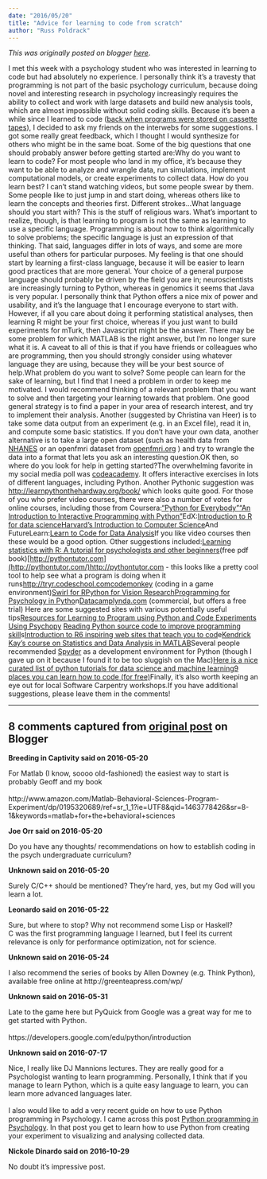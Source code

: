 ```yaml
---
date: "2016/05/20"
title: "Advice for learning to code from scratch"
author: "Russ Poldrack"
---
```


*This was originally posted on blogger [here](https://russpoldrack.blogspot.com/2016/05/advice-for-learning-to-code-from-scratch.html)*.

I met this week with a psychology student who was interested in learning to code but had absolutely no experience.  I personally think it’s a travesty that programming is not part of the basic psychology curriculum, because doing novel and interesting research in psychology increasingly requires the ability to collect and work with large datasets and build new analysis tools, which are almost impossible without solid coding skills.  Because it’s been a while since I learned to code ([back when programs were stored on cassette tapes](http://www.russpoldrack.org/2010/11/my-personal-computing-history.html)), I decided to ask my friends on the interwebs for some suggestions.  I got some really great feedback, which I thought I would synthesize for others who might be in the same boat.  Some of the big questions that one should probably answer before getting started are:Why do you want to learn to code?  For most people who land in my office, it’s because they want to be able to analyze and wrangle data, run simulations, implement computational models, or create experiments to collect data.  How do you learn best?  I can’t stand watching videos, but some people swear by them.  Some people like to just jump in and start doing, whereas others like to learn the concepts and theories first.  Different strokes...What language should you start with?  This is the stuff of religious wars.  What’s important to realize, though, is that learning to program is not the same as learning to use a specific language.  Programming is about how to think algorithmically to solve problems; the specific language is just an expression of that thinking.  That said, languages differ in lots of ways, and some are more useful than others for particular purposes.  My feeling is that one should start by learning a first-class language, because it will be easier to learn good practices that are more general.  Your choice of a general purpose language should probably be driven by the field you are in; neuroscientists are increasingly turning to Python, whereas in genomics it seems that Java is very popular.  I personally think that Python offers a nice mix of power and usability, and it’s the language that I encourage everyone to start with.  However, if all you care about doing it performing statistical analyses, then learning R might be your first choice, whereas if you just want to build experiments for mTurk, then Javascript might be the answer.  There may be some problem for which MATLAB is the right answer, but I’m no longer sure what it is. A caveat to all of this is that if you have friends or colleagues who are programming, then you should strongly consider using whatever language they are using, because they will be your best source of help.What problem do you want to solve?  Some people can learn for the sake of learning, but I find that I need a problem in order to keep me motivated.  I would recommend thinking of a relevant problem that you want to solve and then targeting your learning towards that problem.  One good general strategy is to find a paper in your area of research interest, and try to implement their analysis. Another (suggested by Christina van Heer) is to take some data output from an experiment (e.g. in an Excel file), read it in, and compute some basic statistics.  If you don't have your own data, another alternative is to take a large open dataset (such as health data from [NHANES](http://www.cdc.gov/nchs/nhanes/) or an openfmri dataset from [openfmri.org](http://openfmri.org/) ) and try to wrangle the data into a format that lets you ask an interesting question.OK then, so where do you look for help in getting started?The overwhelming favorite in my social media poll was [codeacademy](http://codeacademy.com/).  It offers interactive exercises in lots of different languages, including Python.  Another Pythonic suggestion was [http://learnpythonthehardway.org/book/](http://learnpythonthehardway.org/book/) which looks quite good. For those of you who prefer video courses, there were also a number of votes for online courses, including those from Coursera:[“Python for Everybody” ](https://www.coursera.org/learn/python)["An Introduction to Interactive Programming with Python"](https://www.coursera.org/learn/interactive-python-1?trk=profile_certification_title)EdX:[Introduction to R for data science](https://www.edx.org/course/introduction-r-data-science-microsoft-dat204x)[Harvard’s Introduction to Computer Science ](https://www.edx.org/course/introduction-computer-science-harvardx-cs50x)And  FutureLearn:[Learn to Code for Data Analysis ](https://www.futurelearn.com/courses/learn-to-code)If you like video courses then these would be a good option.  Other suggestions included:[Learning statistics with R: A tutorial for psychologists and other beginners ](http://health.adelaide.edu.au/psychology/ccs/docs/lsr/lsr-0.3.pdf)(free pdf book)[[http://pythontutor.com](http://pythontutor.com/)](http://pythontutor.com/)[http://pythontutor.com](http://pythontutor.com/) - this looks like a pretty cool tool to help see what a program is doing when it runs[http://tryr.codeschool.com](http://tryr.codeschool.com/)[codemonkey](https://www.playcodemonkey.com/) (coding in a game environment)[Swirl for R ](http://swirlstats.com/)[Python for Vision Research](http://gestaltrevision.be/wiki/python/python)[Programming for Psychology in Pytho](http://www.djmannion.net/programming_vision/)n[Datacamp](http://datacamp.com/)[lynda.com](http://lynda.com/) (commercial, but offers a free trial) Here are some suggested sites with various potentially useful tips[Resources for Learning to Program using Python and Code Experiments Using Psychopy](http://neurofractal.tumblr.com/post/114928822703/resources-for-learning-to-program-using-python-and) [Reading Python source code to improve programming skill](http://stackoverflow.com/questions/3605337/reading-python-source-code-to-improve-programming-skills/3605360)s[Introduction to R](https://ramnathv.github.io/pycon2014-r/)[6 inspiring web sites that teach you to cod](http://imgur.com/gallery/BL6Vs)e[Kendrick Kay's course on Statistics and Data Analysis in MATLAB](http://kendrickkay.net/psych5007/)Several people recommended [Spyder](https://pythonhosted.org/spyder/) as a development environment for Python (though I gave up on it because I found it to be too sluggish on the Mac)[Here is a nice curated list of python tutorials for data science and machine learning](https://github.com/ujjwalkarn/DataSciencePython)[9 places you can learn how to code (for free)](http://www.inc.com/larry-kim/9-places-you-can-learn-how-to-code-for-free.html)Finally, it’s also worth keeping an eye out for local Software Carpentry workshops.If you have additional suggestions, please leave them in the comments!

---

## 8 comments captured from [original post](https://russpoldrack.blogspot.com/2016/05/advice-for-learning-to-code-from-scratch.html) on Blogger

**Breeding in Captivity said on 2016-05-20**

For Matlab (I know, soooo old-fashioned) the easiest way to start is probably Geoff and my book<br /><br />http://www.amazon.com/Matlab-Behavioral-Sciences-Program-Experiment/dp/0195320689/ref=sr_1_1?ie=UTF8&amp;qid=1463778426&amp;sr=8-1&amp;keywords=matlab+for+the+behavioral+sciences<br />

**Joe Orr said on 2016-05-20**

Do you have any thoughts/ recommendations on how to establish coding in the psych undergraduate curriculum?

**Unknown said on 2016-05-20**

Surely C/C++ should be mentioned? They're hard, yes, but my God will you learn a lot.

**Leonardo said on 2016-05-22**

Sure, but where to stop? Why not recommend some Lisp or Haskell? <br />C was the first programming language I learned, but I feel its current relevance is only for performance optimization, not for science.

**Unknown said on 2016-05-24**

I also recommend the series of books by Allen Downey (e.g. Think Python), available free online at http://greenteapress.com/wp/

**Unknown said on 2016-05-31**

Late to the game here but PyQuick from Google was a great way for me to get started with Python.<br /><br />https://developers.google.com/edu/python/introduction

**Unknown said on 2016-07-17**

Nice, I really like DJ Mannions lectures. They are really good for a Psychologist wanting to learn programming.   Personally, I think that if you manage to learn Python, which is a quite easy language to learn, you can learn more advanced languages later.   <br /><br />I also would like to add a very recent guide on how to use Python programming in Psychology. I came across this post <a href="http://blog.efpsa.org/2016/07/12/python-programming-in-psychology-from-data-collection-to-analysis" rel="nofollow">Python programming in Psychology</a>. In that post you get to learn how to use Python from creating your experiment to visualizing and analysing collected data.

**Nickole Dinardo said on 2016-10-29**

No doubt it's impressive post.

